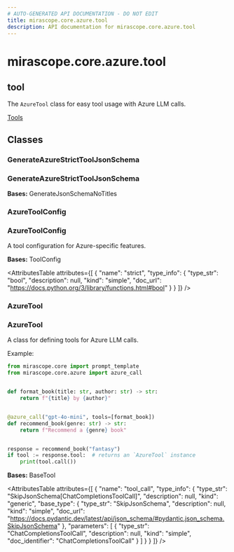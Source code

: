 ```yaml
---
# AUTO-GENERATED API DOCUMENTATION - DO NOT EDIT
title: mirascope.core.azure.tool
description: API documentation for mirascope.core.azure.tool
---
```


# mirascope.core.azure.tool

## <ApiType type="Module" module="mirascope.core.azure.tool" path="core/azure/tool" symbolName="tool" /> tool

The `AzureTool` class for easy tool usage with Azure LLM calls.

<Info title="Usage">

[Tools](/docs/mirascope/learn/tools)

</Info>

## Classes

### GenerateAzureStrictToolJsonSchema

### <ApiType type="Class" module="mirascope.core.azure.tool" path="core/azure/tool" symbolName="GenerateAzureStrictToolJsonSchema" /> GenerateAzureStrictToolJsonSchema

**Bases:** GenerateJsonSchemaNoTitles


### AzureToolConfig

### <ApiType type="Class" module="mirascope.core.azure.tool" path="core/azure/tool" symbolName="AzureToolConfig" /> AzureToolConfig

A tool configuration for Azure-specific features.

**Bases:** ToolConfig

<AttributesTable
  attributes={[
  {
    "name": "strict",
    "type_info": {
      "type_str": "bool",
      "description": null,
      "kind": "simple",
      "doc_url": "https://docs.python.org/3/library/functions.html#bool"
    }
  }
]}
/>


### AzureTool

### <ApiType type="Class" module="mirascope.core.azure.tool" path="core/azure/tool" symbolName="AzureTool" /> AzureTool

A class for defining tools for Azure LLM calls.

Example:

```python
from mirascope.core import prompt_template
from mirascope.core.azure import azure_call


def format_book(title: str, author: str) -> str:
    return f"{title} by {author}"


@azure_call("gpt-4o-mini", tools=[format_book])
def recommend_book(genre: str) -> str:
    return f"Recommend a {genre} book"


response = recommend_book("fantasy")
if tool := response.tool:  # returns an `AzureTool` instance
    print(tool.call())
```

**Bases:** BaseTool

<AttributesTable
  attributes={[
  {
    "name": "tool_call",
    "type_info": {
      "type_str": "SkipJsonSchema[ChatCompletionsToolCall]",
      "description": null,
      "kind": "generic",
      "base_type": {
        "type_str": "SkipJsonSchema",
        "description": null,
        "kind": "simple",
        "doc_url": "https://docs.pydantic.dev/latest/api/json_schema/#pydantic.json_schema.SkipJsonSchema"
      },
      "parameters": [
        {
          "type_str": "ChatCompletionsToolCall",
          "description": null,
          "kind": "simple",
          "doc_identifier": "ChatCompletionsToolCall"
        }
      ]
    }
  }
]}
/>



